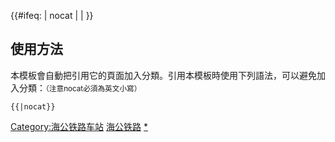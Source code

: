 {{鐵道路線|
| 模板名稱 = 海公铁路
| 名稱 = [[海公铁路]]
| 代表色 = #0033c9
| Logo = [[File:China_Railways.svg|17px]]
| 背景顏色 = #FFFFFF
| 車站列表 = [[乌海站|乌海]] - [[卡布其站|卡布其]] - [[什尼卡汉站|什尼卡汉]] - [[拉僧中庙站|拉僧中庙]] - [[老石旦站|老石旦]] - [[拉僧庙站|拉僧庙]] - [[公乌素站|公乌素]]}}

<includeonly>{{#ifeq: {{{1}}} | nocat | <!--空--> | [[Category:海公铁路车站]] }}</includeonly><noinclude>

==使用方法==
本模板會自動把引用它的頁面加入分類。引用本模板時使用下列語法，可以避免加入分類：<small>（注意nocat必須為英文小寫）</small>
 <nowiki>{{</nowiki>{{PAGENAME}}<nowiki>|nocat}}</nowiki>
[[Category:中國鐵路路線模板|海公铁路]]
[[Category:海公铁路车站|*]]
</noinclude>